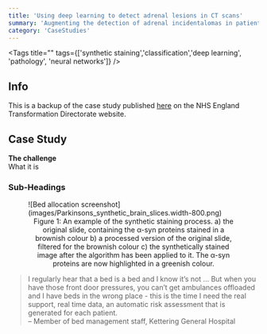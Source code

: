 ```yaml
---
title: 'Using deep learning to detect adrenal lesions in CT scans'
summary: 'Augmenting the detection of adrenal incidentalomas in patients’ CT scans.'
category: 'CaseStudies'
---
```


<Tags title="" tags={['synthetic staining','classification','deep learning', 'pathology', 'neural networks']} />


## Info
This is a backup of the case study published [here](https://transform.england.nhs.uk/ai-lab/explore-all-resources/develop-ai/using-deep-learning-to-detect-adrenal-lesions-in-ct-scans/) on the NHS England Transformation Directorate website.

## Case Study



**The challenge**  
What it is


### Sub-Headings

<figure>
![Bed allocation screenshot](images/Parkinsons_synthetic_brain_slices.width-800.png)
<figcaption align = "center">Figure 1: An example of the synthetic staining process. a) the original slide, containing the α-syn proteins stained in a brownish colour b) a processed version of the original slide, filtered for the brownish colour c) the synthetically stained image after the algorithm has been applied to it. The α-syn proteins are now highlighted in a greenish colour.</figcaption>
</figure>

> I regularly hear that a bed is a bed and I know it’s not ... But when you have those front door pressures, you can’t get ambulances offloaded and I have beds in the wrong place - this is the time I need the real support, real time data, an automatic risk assessment that is generated for each patient.  
– Member of bed management staff, Kettering General Hospital